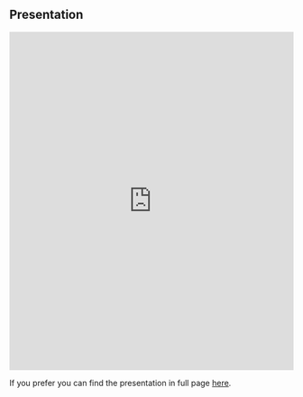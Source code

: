 
## Presentation

<iframe src="https://dpa-pde-oxford.quarto.pub/cohortcharacteristics-team-training/#/title-slide" 
        width="100%" 
        height="600px" 
        style="border: none;">
</iframe>

If you prefer you can find the presentation in full page [here](https://dpa-pde-oxford.quarto.pub/cohortcharacteristics-team-training/#/title-slide).
